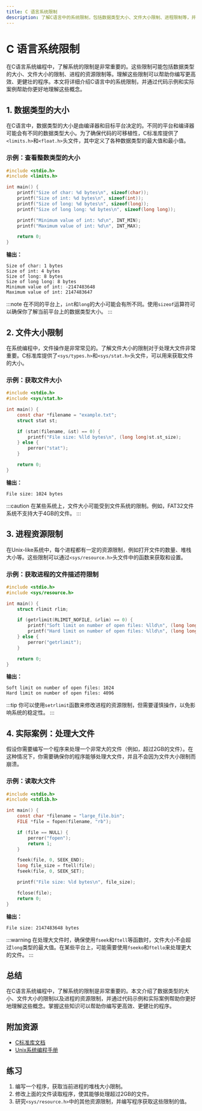 ```yaml
---
title: C 语言系统限制
description: 了解C语言中的系统限制，包括数据类型大小、文件大小限制、进程限制等，并通过代码示例和实际案例掌握这些概念。
---
```


# C 语言系统限制

在C语言系统编程中，了解系统的限制是非常重要的。这些限制可能包括数据类型的大小、文件大小的限制、进程的资源限制等。理解这些限制可以帮助你编写更高效、更健壮的程序。本文将详细介绍C语言中的系统限制，并通过代码示例和实际案例帮助你更好地理解这些概念。

## 1. 数据类型的大小

在C语言中，数据类型的大小是由编译器和目标平台决定的。不同的平台和编译器可能会有不同的数据类型大小。为了确保代码的可移植性，C标准库提供了`<limits.h>`和`<float.h>`头文件，其中定义了各种数据类型的最大值和最小值。

### 示例：查看整数类型的大小

```c
#include <stdio.h>
#include <limits.h>

int main() {
    printf("Size of char: %d bytes\n", sizeof(char));
    printf("Size of int: %d bytes\n", sizeof(int));
    printf("Size of long: %d bytes\n", sizeof(long));
    printf("Size of long long: %d bytes\n", sizeof(long long));

    printf("Minimum value of int: %d\n", INT_MIN);
    printf("Maximum value of int: %d\n", INT_MAX);

    return 0;
}
```

**输出：**
```
Size of char: 1 bytes
Size of int: 4 bytes
Size of long: 8 bytes
Size of long long: 8 bytes
Minimum value of int: -2147483648
Maximum value of int: 2147483647
```

:::note
在不同的平台上，`int`和`long`的大小可能会有所不同。使用`sizeof`运算符可以确保你了解当前平台上的数据类型大小。
:::

## 2. 文件大小限制

在系统编程中，文件操作是非常常见的。了解文件大小的限制对于处理大文件非常重要。C标准库提供了`<sys/types.h>`和`<sys/stat.h>`头文件，可以用来获取文件的大小。

### 示例：获取文件大小

```c
#include <stdio.h>
#include <sys/stat.h>

int main() {
    const char *filename = "example.txt";
    struct stat st;

    if (stat(filename, &st) == 0) {
        printf("File size: %lld bytes\n", (long long)st.st_size);
    } else {
        perror("stat");
    }

    return 0;
}
```

**输出：**
```
File size: 1024 bytes
```

:::caution
在某些系统上，文件大小可能受到文件系统的限制。例如，FAT32文件系统不支持大于4GB的文件。
:::

## 3. 进程资源限制

在Unix-like系统中，每个进程都有一定的资源限制，例如打开文件的数量、堆栈大小等。这些限制可以通过`<sys/resource.h>`头文件中的函数来获取和设置。

### 示例：获取进程的文件描述符限制

```c
#include <stdio.h>
#include <sys/resource.h>

int main() {
    struct rlimit rlim;

    if (getrlimit(RLIMIT_NOFILE, &rlim) == 0) {
        printf("Soft limit on number of open files: %lld\n", (long long)rlim.rlim_cur);
        printf("Hard limit on number of open files: %lld\n", (long long)rlim.rlim_max);
    } else {
        perror("getrlimit");
    }

    return 0;
}
```

**输出：**
```
Soft limit on number of open files: 1024
Hard limit on number of open files: 4096
```

:::tip
你可以使用`setrlimit`函数来修改进程的资源限制，但需要谨慎操作，以免影响系统的稳定性。
:::

## 4. 实际案例：处理大文件

假设你需要编写一个程序来处理一个非常大的文件（例如，超过2GB的文件）。在这种情况下，你需要确保你的程序能够处理大文件，并且不会因为文件大小限制而崩溃。

### 示例：读取大文件

```c
#include <stdio.h>
#include <stdlib.h>

int main() {
    const char *filename = "large_file.bin";
    FILE *file = fopen(filename, "rb");

    if (file == NULL) {
        perror("fopen");
        return 1;
    }

    fseek(file, 0, SEEK_END);
    long file_size = ftell(file);
    fseek(file, 0, SEEK_SET);

    printf("File size: %ld bytes\n", file_size);

    fclose(file);
    return 0;
}
```

**输出：**
```
File size: 2147483648 bytes
```

:::warning
在处理大文件时，确保使用`fseek`和`ftell`等函数时，文件大小不会超过`long`类型的最大值。在某些平台上，可能需要使用`fseeko`和`ftello`来处理更大的文件。
:::

## 总结

在C语言系统编程中，了解系统的限制是非常重要的。本文介绍了数据类型的大小、文件大小的限制以及进程的资源限制，并通过代码示例和实际案例帮助你更好地理解这些概念。掌握这些知识可以帮助你编写更高效、更健壮的程序。

## 附加资源

- [C标准库文档](https://en.cppreference.com/w/c)
- [Unix系统编程手册](https://man7.org/linux/man-pages/)

## 练习

1. 编写一个程序，获取当前进程的堆栈大小限制。
2. 修改上面的文件读取程序，使其能够处理超过2GB的文件。
3. 研究`<sys/resource.h>`中的其他资源限制，并编写程序获取这些限制的值。
